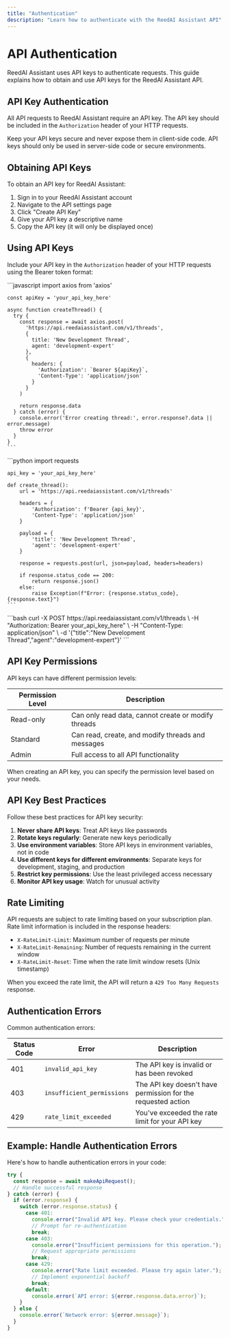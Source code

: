 ```yaml
---
title: "Authentication"
description: "Learn how to authenticate with the ReedAI Assistant API"
---
```


# API Authentication

ReedAI Assistant uses API keys to authenticate requests. This guide explains how to obtain and use API keys for the ReedAI Assistant API.

## API Key Authentication

All API requests to ReedAI Assistant require an API key. The API key should be included in the `Authorization` header of your HTTP requests.

<Warning>
  Keep your API keys secure and never expose them in client-side code. API keys
  should only be used in server-side code or secure environments.
</Warning>

## Obtaining API Keys

To obtain an API key for ReedAI Assistant:

1. Sign in to your ReedAI Assistant account
2. Navigate to the API settings page
3. Click "Create API Key"
4. Give your API key a descriptive name
5. Copy the API key (it will only be displayed once)

## Using API Keys

Include your API key in the `Authorization` header of your HTTP requests using the Bearer token format:

<Tabs>
  <Tab title="Node.js">
    ```javascript
    import axios from 'axios'
    
    const apiKey = 'your_api_key_here'
    
    async function createThread() {
      try {
        const response = await axios.post(
          'https://api.reedaiassistant.com/v1/threads',
          { 
            title: 'New Development Thread',
            agent: 'development-expert'
          },
          {
            headers: {
              'Authorization': `Bearer ${apiKey}`,
              'Content-Type': 'application/json'
            }
          }
        )
        
        return response.data
      } catch (error) {
        console.error('Error creating thread:', error.response?.data || error.message)
        throw error
      }
    }
    ```
  </Tab>
  <Tab title="Python">
    ```python
    import requests
    
    api_key = 'your_api_key_here'
    
    def create_thread():
        url = 'https://api.reedaiassistant.com/v1/threads'
        
        headers = {
            'Authorization': f'Bearer {api_key}',
            'Content-Type': 'application/json'
        }
        
        payload = {
            'title': 'New Development Thread',
            'agent': 'development-expert'
        }
        
        response = requests.post(url, json=payload, headers=headers)
        
        if response.status_code == 200:
            return response.json()
        else:
            raise Exception(f"Error: {response.status_code}, {response.text}")
    ```
  </Tab>
  <Tab title="cURL">
    ```bash
    curl -X POST https://api.reedaiassistant.com/v1/threads \
      -H "Authorization: Bearer your_api_key_here" \
      -H "Content-Type: application/json" \
      -d '{"title":"New Development Thread","agent":"development-expert"}'
    ```
  </Tab>
</Tabs>

## API Key Permissions

API keys can have different permission levels:

| Permission Level | Description                                         |
| ---------------- | --------------------------------------------------- |
| Read-only        | Can only read data, cannot create or modify threads |
| Standard         | Can read, create, and modify threads and messages   |
| Admin            | Full access to all API functionality                |

When creating an API key, you can specify the permission level based on your needs.

## API Key Best Practices

Follow these best practices for API key security:

1. **Never share API keys**: Treat API keys like passwords
2. **Rotate keys regularly**: Generate new keys periodically
3. **Use environment variables**: Store API keys in environment variables, not in code
4. **Use different keys for different environments**: Separate keys for development, staging, and production
5. **Restrict key permissions**: Use the least privileged access necessary
6. **Monitor API key usage**: Watch for unusual activity

## Rate Limiting

API requests are subject to rate limiting based on your subscription plan. Rate limit information is included in the response headers:

- `X-RateLimit-Limit`: Maximum number of requests per minute
- `X-RateLimit-Remaining`: Number of requests remaining in the current window
- `X-RateLimit-Reset`: Time when the rate limit window resets (Unix timestamp)

When you exceed the rate limit, the API will return a `429 Too Many Requests` response.

## Authentication Errors

Common authentication errors:

| Status Code | Error                      | Description                                                  |
| ----------- | -------------------------- | ------------------------------------------------------------ |
| 401         | `invalid_api_key`          | The API key is invalid or has been revoked                   |
| 403         | `insufficient_permissions` | The API key doesn't have permission for the requested action |
| 429         | `rate_limit_exceeded`      | You've exceeded the rate limit for your API key              |

## Example: Handle Authentication Errors

Here's how to handle authentication errors in your code:

```javascript
try {
  const response = await makeApiRequest();
  // Handle successful response
} catch (error) {
  if (error.response) {
    switch (error.response.status) {
      case 401:
        console.error("Invalid API key. Please check your credentials.");
        // Prompt for re-authentication
        break;
      case 403:
        console.error("Insufficient permissions for this operation.");
        // Request appropriate permissions
        break;
      case 429:
        console.error("Rate limit exceeded. Please try again later.");
        // Implement exponential backoff
        break;
      default:
        console.error(`API error: ${error.response.data.error}`);
    }
  } else {
    console.error(`Network error: ${error.message}`);
  }
}
```
